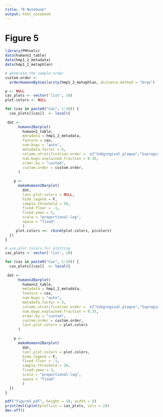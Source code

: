 ```yaml
---
title: "R Notebook"
output: html_notebook
---
```


# Figure 5

```r
library(PMtools)
data(humann2_table)
data(hmp1_2_metadata)
data(hmp1_2_metaphlan)

# generate the sample order
custom.order <-
  orderHumannBySimilarity(hmp1_2_metaphlan, distance.method = "bray")

p <- NULL
cas_plots <- vector('list', 10)
plot.colors <- NULL

for (cas in paste0("Cas", 1:10)) {
  cas_plots[[cas]]  <- local({
    
 dat <-
      humann2Barplot(
        humann2_table,
        metadata = hmp1_2_metadata,
        feature = cas,
        num.bugs = "auto",
        metadata.factor = 5,
        column.stratification.order =  c("Subgingival_plaque","Supragingival_plaque","Buccal_mucosa","Saliva","Tongue_dorsum","Throat","Hard_palate","Keratinized_gingiva","Palatine_Tonsils","Stool","Anterior_nares","L_Retroauricular_crease","R_Retroauricular_crease","R_Antecubital_fossa","Mid_vagina","Posterior_fornix","Vaginal_introitus"),
        num.bugs.explained.fraction = 0.35,
        order.by = "custom",
        custom.order = custom.order,
      )
 
    p <-
      makeHumann2Barplot(
        dat,
        last.plot.colors = NULL,
        hide.legend = F,
        sample.threshold = 50,
        fixed.floor = -1,
        fixed.ymax = 3,
        scale = "proportional-log",
        space = "fixed"
        )
     plot.colors <<- rbind(plot.colors, p$colors)
  })
}

# use plot colors for plotting
cas_plots <- vector('list', 10)

for (cas in paste0("Cas", 1:10)) {
  cas_plots[[cas]]  <- local({
    
 dat <-
      humann2Barplot(
        humann2_table,
        metadata = hmp1_2_metadata,
        feature = cas,
        num.bugs = "auto",
        metadata.factor = 5,
        column.stratification.order =  c("Subgingival_plaque","Supragingival_plaque","Buccal_mucosa","Saliva","Tongue_dorsum","Throat","Hard_palate","Keratinized_gingiva","Palatine_Tonsils","Stool","Anterior_nares","L_Retroauricular_crease","R_Retroauricular_crease","R_Antecubital_fossa","Mid_vagina","Posterior_fornix","Vaginal_introitus"),
        num.bugs.explained.fraction = 0.35,
        order.by = "custom",
        custom.order = custom.order,
        last.plot.colors = plot.colors
      )
 
    p <-
      makeHumann2Barplot(
        dat,
        last.plot.colors = plot.colors,
        hide.legend = F,
        fixed.floor = -1,
        sample.threshold = 20,
        fixed.ymax = 3,
        scale = "proportional-log",
        space = "fixed"
        )
  })
}

pdf("figure5.pdf", height = 10, width = 9)
print(multiplot(plotlist = cas_plots, cols = 2))
dev.off()

```

